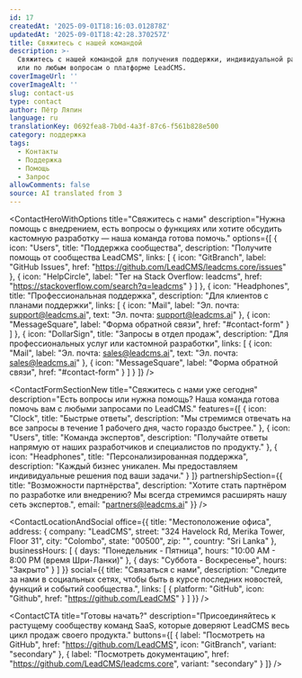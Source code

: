 ```yaml
---
id: 17
createdAt: '2025-09-01T18:16:03.012878Z'
updatedAt: '2025-09-01T18:42:28.370257Z'
title: Свяжитесь с нашей командой
description: >-
  Свяжитесь с нашей командой для получения поддержки, индивидуальной разработки
  или по любым вопросам о платформе LeadCMS.
coverImageUrl: ''
coverImageAlt: ''
slug: contact-us
type: contact
author: Пётр Ляпин
language: ru
translationKey: 0692fea8-7b0d-4a3f-87c6-f561b828e500
category: поддержка
tags:
  - Контакты
  - Поддержка
  - Помощь
  - Запрос
allowComments: false
source: AI translated from 3
---
```


<ContactHeroWithOptions
  title="Свяжитесь с нами"
  description="Нужна помощь с внедрением, есть вопросы о функциях или хотите обсудить кастомную разработку — наша команда готова помочь."
  options={[
    {
      icon: "Users",
      title: "Поддержка сообщества",
      description: "Получите помощь от сообщества LeadCMS",
      links: [
        {
          icon: "GitBranch",
          label: "GitHub Issues",
          href: "https://github.com/LeadCMS/leadcms.core/issues"
        },
        {
          icon: "HelpCircle",
          label: "Тег на Stack Overflow: leadcms",
          href: "https://stackoverflow.com/search?q=leadcms"
        }
      ]
    },
    {
      icon: "Headphones",
      title: "Профессиональная поддержка",
      description: "Для клиентов с планами поддержки",
      links: [
        {
          icon: "Mail",
          label: "Эл. почта: support@leadcms.ai",
          text: "Эл. почта: support@leadcms.ai"
        },
        {
          icon: "MessageSquare",
          label: "Форма обратной связи",
          href: "#contact-form"
        }
      ]
    },
    {
      icon: "DollarSign",
      title: "Запросы в отдел продаж",
      description: "Для профессиональных услуг или кастомной разработки",
      links: [
        {
          icon: "Mail",
          label: "Эл. почта: sales@leadcms.ai",
          text: "Эл. почта: sales@leadcms.ai"
        },
        {
          icon: "MessageSquare",
          label: "Форма обратной связи",
          href: "#contact-form"
        }
      ]
    }
  ]}
/>

<ContactFormSectionNew
  title="Свяжитесь с нами уже сегодня"
  description="Есть вопросы или нужна помощь? Наша команда готова помочь вам с любыми запросами по LeadCMS."
  features={[
    {
      icon: "Clock",
      title: "Быстрые ответы",
      description: "Мы стремимся отвечать на все запросы в течение 1 рабочего дня, часто гораздо быстрее."
    },
    {
      icon: "Users",
      title: "Команда экспертов",
      description: "Получайте ответы напрямую от наших разработчиков и специалистов по продукту."
    },
    {
      icon: "Headphones",
      title: "Персонализированная поддержка",
      description: "Каждый бизнес уникален. Мы предоставляем индивидуальные решения под ваши задачи."
    }
  ]}
  partnershipSection={{
    title: "Возможности партнёрства",
    description: "Хотите стать партнёром по разработке или внедрению? Мы всегда стремимся расширять нашу сеть экспертов.",
    email: "partners@leadcms.ai"
  }}
/>

<ContactLocationAndSocial
  office={{
    title: "Местоположение офиса",
    address: {
      company: "LeadCMS",
      street: "324 Havelock Rd, Merika Tower, Floor 31",
      city: "Colombo",
      state: "00500",
      zip: "",
      country: "Sri Lanka"
    },
    businessHours: [
      {
        days: "Понедельник - Пятница",
        hours: "10:00 AM - 8:00 PM (время Шри-Ланки)"
      },
      {
        days: "Суббота - Воскресенье",
        hours: "Закрыто"
      }
    ]
  }}
  social={{
    title: "Связаться с нами",
    description: "Следите за нами в социальных сетях, чтобы быть в курсе последних новостей, функций и событий сообщества.",
    links: [
      {
        platform: "GitHub",
        icon: "Github",
        href: "https://github.com/LeadCMS"
      }
    ]
  }}
/>

<ContactCTA
  title="Готовы начать?"
  description="Присоединяйтесь к растущему сообществу команд SaaS, которые доверяют LeadCMS весь цикл продаж своего продукта."
  buttons={[
    {
      label: "Посмотреть на GitHub",
      href: "https://github.com/LeadCMS",
      icon: "GitBranch",
      variant: "secondary"
    },
    {
      label: "Посмотреть документацию",
      href: "https://github.com/LeadCMS/leadcms.core",
      variant: "secondary"
    }
  ]}
/>
